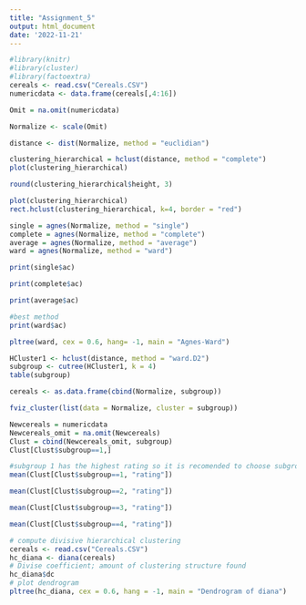 ---
title: "Assignment_5"
output: html_document
date: '2022-11-21'
---

```{r}
#library(knitr)
#library(cluster)
#library(factoextra)
cereals <- read.csv("Cereals.CSV")
numericdata <- data.frame(cereals[,4:16])
```

```{r}
Omit = na.omit(numericdata)
```

```{r}
Normalize <- scale(Omit)
```

```{r}
distance <- dist(Normalize, method = "euclidian")
```

```{r}
clustering_hierarchical = hclust(distance, method = "complete")
plot(clustering_hierarchical)
```

```{r}
round(clustering_hierarchical$height, 3)

```

```{r}
plot(clustering_hierarchical)
rect.hclust(clustering_hierarchical, k=4, border = "red")
```

```{r}
single = agnes(Normalize, method = "single")
complete = agnes(Normalize, method = "complete")
average = agnes(Normalize, method = "average")
ward = agnes(Normalize, method = "ward")
```

```{r}
print(single$ac)
```

```{r}
print(complete$ac)
```

```{r}
print(average$ac)
```

```{r}
#best method
print(ward$ac)
```

```{r}
pltree(ward, cex = 0.6, hang= -1, main = "Agnes-Ward")
```

```{r}
HCluster1 <- hclust(distance, method = "ward.D2")
subgroup <- cutree(HCluster1, k = 4)
table(subgroup)
```

```{r}
cereals <- as.data.frame(cbind(Normalize, subgroup))
```

```{r}
fviz_cluster(list(data = Normalize, cluster = subgroup))
```

```{r}
Newcereals = numericdata
Newcereals_omit = na.omit(Newcereals)
Clust = cbind(Newcereals_omit, subgroup)
Clust[Clust$subgroup==1,]
```

```{r}
#subgroup 1 has the highest rating so it is recomended to choose subgroup 1 as healthy diet cluster
mean(Clust[Clust$subgroup==1, "rating"])
```
```{r}
mean(Clust[Clust$subgroup==2, "rating"])
```

```{r}
mean(Clust[Clust$subgroup==3, "rating"])
```

```{r}
mean(Clust[Clust$subgroup==4, "rating"])
```

```{r}
# compute divisive hierarchical clustering
cereals <- read.csv("Cereals.CSV")
hc_diana <- diana(cereals)
# Divise coefficient; amount of clustering structure found
hc_diana$dc
# plot dendrogram
pltree(hc_diana, cex = 0.6, hang = -1, main = "Dendrogram of diana")
```


